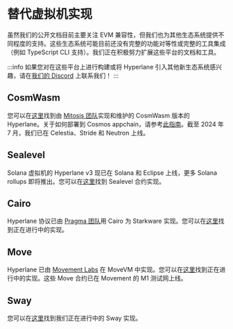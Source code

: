 # 替代虚拟机实现

虽然我们的公开文档目前主要关注 EVM 兼容性，但我们也为其他生态系统提供不同程度的支持。这些生态系统可能目前还没有完整的功能对等性或完整的工具集成（例如 TypeScript CLI 支持）。我们正在积极努力扩展这些平台的文档和工具。

:::info
如果您对在这些平台上进行构建或将 Hyperlane 引入其他新生态系统感兴趣，请在[我们的 Discord](https://discord.gg/hyperlane) 上联系我们！
:::

## CosmWasm

您可以在[这里](https://github.com/many-things/cw-hyperlane)找到由 [Mitosis 团队](https://mitosis.org/)实现和维护的 CosmWasm 版本的 Hyperlane。关于如何部署到 Cosmos appchain，请参考[此指南](https://github.com/many-things/cw-hyperlane/blob/main/DEPLOYMENT.md)。截至 2024 年 7 月，我们已在 Celestia、Stride 和 Neutron 上线。

## Sealevel

Solana 虚拟机的 Hyperlane v3 现已在 Solana 和 Eclipse 上线，更多 Solana rollups 即将推出。您可以在[这里](https://github.com/hyperlane-xyz/hyperlane-monorepo/blob/main/rust/sealevel/programs)找到 Sealevel 合约实现。

## Cairo

Hyperlane 协议已由 [Pragma 团队](https://www.pragma.build/)用 Cairo 为 Starkware 实现。您可以在[这里](https://github.com/astraly-labs/hyperlane_starknet)找到正在进行中的实现。

## Move

Hyperlane 已由 [Movement Labs](https://movementlabs.xyz/) 在 MoveVM 中实现。您可以在[这里](https://github.com/movementlabsxyz/hyperlane-monorepo)找到正在进行中的实现。这些 Move 合约已在 Movement 的 M1 测试网上线。

## Sway

您可以在[这里](https://github.com/hyperlane-xyz/fuel-contracts)找到我们正在进行中的 Sway 实现。
